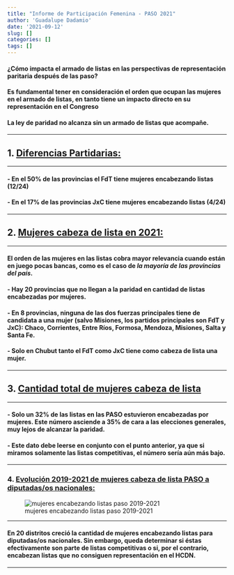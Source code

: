 ```yaml
---
title: "Informe de Participación Femenina - PASO 2021"
author: 'Guadalupe Dadamio'
date: '2021-09-12'
slug: []
categories: []
tags: []
---
```

<style type="text/css">
.main-container {
  max-width: 720px;
  margin-left: auto;
  margin-right: auto;
}
</style>

#### ¿Cómo impacta el armado de listas en las perspectivas de representación paritaria después de las paso?

#### Es fundamental tener en consideración el orden que ocupan las mujeres en el armado de listas, en tanto tiene un impacto directo en su representación en el Congreso 
#### **La ley de paridad no alcanza sin un armado de listas que acompañe**.

-------------

## **1.  [Diferencias Partidarias:]{.ul}**



```{=html}
<div class="flourish-embed flourish-chart" data-src="visualisation/7254965"><script src="https://public.flourish.studio/resources/embed.js"></script></div>
```

-----------

#### -    En el 50% de las provincias el FdT tiene mujeres encabezando listas (12/24)
#### -    En el 17% de las provincias JxC tiene mujeres encabezando listas (4/24)

------------

## 2.  **[Mujeres cabeza de lista en 2021:]{.ul}**



```{=html}
<div class="flourish-embed flourish-map" data-src="visualisation/7254617"style = "width: 720px; content-align: center;"><script src="https://public.flourish.studio/resources/embed.js"></script></div>
```

--------

#### **El orden de las mujeres en las listas cobra mayor relevancia cuando están en juego pocas bancas, como es el caso de *la mayoría de las provincias del país*.**

#### -    Hay 20 provincias que no llegan a la paridad en cantidad de listas encabezadas por mujeres. 
#### -    En 8 provincias, ninguna de las dos fuerzas principales tiene de candidata a una mujer (salvo Misiones, los partidos principales son FdT y JxC): Chaco, Corrientes, Entre Ríos, Formosa, Mendoza, Misiones, Salta y Santa Fe.
#### -    Solo en Chubut tanto el FdT como JxC tiene como cabeza de lista una mujer. 

----------

## **3. [Cantidad total de mujeres cabeza de lista]{.ul}**



```{=html }
<div class="flourish-embed" data-src="visualisation/7254743"><script src="https://public.flourish.studio/resources/embed.js"></script></div>
```

-----------

#### -    Solo un 32% de las listas en las PASO estuvieron encabezadas por mujeres. Este número asciende a 35% de cara a las elecciones generales, muy lejos de alcanzar la paridad. 
#### -    Este dato debe leerse en conjunto con el punto anterior, ya que si miramos solamente las listas competitivas, el número sería aún más bajo. 

----------

### 4. [Evolución 2019-2021 de mujeres cabeza de lista PASO a diputadas/os nacionales:]{.ul}


![mujeres encabezando listas paso 2019-2021](/mujerescl.jpg)

--------------

#### En 20 distritos creció la cantidad de mujeres encabezando listas para diputadas/os nacionales. Sin embargo, queda determinar si éstas efectivamente son parte de listas competitivas o si, por el contrario, encabezan listas que no consiguen representación en el HCDN.

--------------